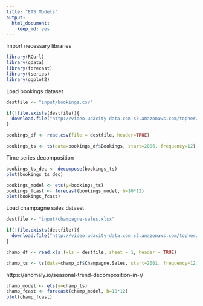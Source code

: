 ```yaml
---
title: "ETS Models"
output: 
  html_document: 
    keep_md: yes
---
```


Import necessary libraries
```r
library(RCurl)
library(gdata)
library(forecast)
library(tseries)
library(ggplot2)
```

Load bookings dataset
```r
destfile <- "input/bookings.csv"

if(!file.exists(destfile)){
  download.file("http://video.udacity-data.com.s3.amazonaws.com/topher/2016/September/57e94998_bookings.csv/bookings.csv.xlsx",destfile=destfile,method="libcurl")
}

bookings_df <- read.csv(file = destfile, header=TRUE)
```

```r
bookings_ts <- ts(data=bookings_df$Bookings, start=2006, frequency=12)
```

Time series decomposition
```r
bookings_ts_dec <- decompose(bookings_ts)
plot(bookings_ts_dec)
```

```r
bookings_model <- ets(y=bookings_ts)
bookings_fcast <- forecast(bookings_model, h=10*12)
plot(bookings_fcast)
```

Load champagne sales dataset
```r
destfile <- "input/champagne-sales.xlsx"

if(!file.exists(destfile)){
  download.file("http://video.udacity-data.com.s3.amazonaws.com/topher/2016/September/57cefe8e_champagne-sales/champagne-sales.xlsx",destfile=destfile,method="libcurl")
}

champ_df <- read.xls (xls = destfile, sheet = 1, header = TRUE)
```


```r
champ_ts <- ts(data=champ_df$Champagne.Sales, start=2001, frequency=12)
```

https://anomaly.io/seasonal-trend-decomposition-in-r/

```r
champ_model <- ets(y=champ_ts)
champ_fcast <- forecast(champ_model, h=10*12)
plot(champ_fcast)
```


